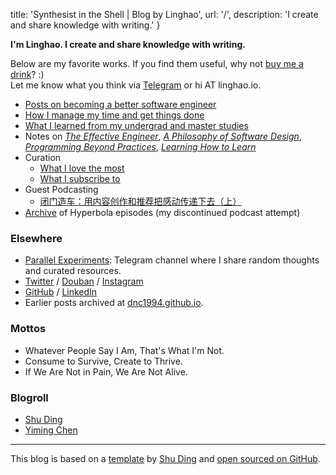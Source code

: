 
  title: 'Synthesist in the Shell | Blog by Linghao',
  url: '/',
  description: 'I create and share knowledge with writing.'
}


**I'm Linghao. I create and share knowledge with writing.**

Below are my favorite works. If you find them useful, why not [buy me a drink](https://paypal.me/LinghaoZhang)? :)  
Let me know what you think via [Telegram](https://t.me/linghao) or hi AT linghao.io.  

- [Posts on becoming a better software engineer](/tags/software-engineering)
- [How I manage my time and get things done](/posts/my-time-management-system-2020)
- [What I learned from my undergrad and master studies](/posts/five-year-learning-2013-2018)
- Notes on [*The Effective Engineer*](/notes/the-effective-engineer), [*A Philosophy of Software Design*](/notes/a-philosophy-of-software-design), [*Programming Beyond Practices*](/notes/programming-beyond-practices), [*Learning How to Learn*](/posts/notes-learning-how-to-learn)
- Curation
    - [What I love the most](/the-best-things)  
    - [What I subscribe to](/my-subscriptions)
- Guest Podcasting
    - [闭门造车：用内容创作和推荐把感动传递下去（上）](https://gulugulufm.github.io/podcasts/8/)  
- [Archive](/hyperbola) of Hyperbola episodes (my discontinued podcast attempt)

### Elsewhere

- [Parallel Experiments](https://t.me/s/LinghaoCh): Telegram channel where I share random thoughts and curated resources.
- [Twitter](https://twitter.com/instante_42) / [Douban](https://www.douban.com/people/instante_42/) / [Instagram](https://www.instagram.com/instante_42/)
- [GitHub](https://github.com/dnc1994) / [LinkedIn](https://www.linkedin.com/in/linghaozh)
- Earlier posts archived at [dnc1994.github.io](https://dnc1994.github.io/).

### Mottos

- Whatever People Say I Am, That's What I'm Not.
- Consume to Survive, Create to Thrive.
- If We Are Not in Pain, We Are Not Alive.

### Blogroll

- [Shu Ding](https://shud.in/)
- [Yiming Chen](https://yiming.dev/)

---

This blog is based on a [template](https://github.com/shuding/blog-template) by [Shu Ding](https://shud.in/) and [open sourced on GitHub](https://github.com/dnc1994/blog).